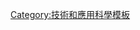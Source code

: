 <noinclude>{{noteTA
|1=zh-hans:虎钳;zh-tw:萬力;zh-hk:虎鉗;
}}</noinclude>
{{Navbox
 | name = 測量和校準工具
 | title = [[測量]]和校準工具
 | state = {{{state<includeonly>|autocollapse</includeonly>}}}
 | listclass = hlist

 | group1 = 长度测量
 | list1 =
* [[卡尺]] 
** [[游标卡尺]]
* [[測微器]]
* {{link-en|岡特測鏈|Gunter's chain}}
* [[尺]]
** [[直尺]]
** [[捲尺]]
** {{link-en|斜線尺|Diagonal scale}}
** {{link-en|米尺|Meterstick}}
** {{link-en|碼尺|yardstick}}
* [[雷射測距儀]]
* [[球徑計]]
* [[永備尺]]
 | group2 = 曲线绘制
 | list2 =
* [[圓規]]
** {{link-en|橫桿圓規|Beam compass}}
* [[蛇形尺]]
* [[雲形尺]]
* [[莱斯比亚尺]]
 | group3 = 地理绘图
 | list3 = 
* [[全站仪]]
* [[經緯儀]]
* [[比例尺]]
 | group5 = 长度和角度
 | list5 = 
* [[三角尺]]
* [[曲尺_(工具)|曲尺]]
* {{link-en|組合角尺|Combination_square}}
* [[角尺]]
** {{link-en|速度角尺|Speed square}}
* [[丁字尺]] 
 | group6 = 水平与垂直
 | list6 = 
* [[水準管|-{zh-tw:水平尺;zh-cn:水准管;}-]]
* [[水准仪]]
* [[雷射水平儀]]
* [[墨斗]]
* [[錘球]]
 | group4 = 角度
 | list4 =
* {{link-en|自由角規|sliding T bevel}}
* [[量角器]]
 | group7 = 机械加工
 | list7 =
* [[萬力]]
* [[治具]]
* [[螺紋規]]
* [[半徑樣板]]
 | group8 = 其他
 | list8 =
* [[三次元量床]]
* {{link-en|製圖機|Drafting machine}}
* {{link-en|劃線規|Marking gauge}}
* {{link-en|量測桿|Measuring rod}}
* {{link-en|Skirret|Skirret (tool)}}
* [[版面模子]]
* [[計重秤]]
* {{link-en|扭曲棒|Winding stick}}
 | below = {{Types of tools footer}}
}}<noinclude>
[[Category:技術和應用科學模板]]
</noinclude>